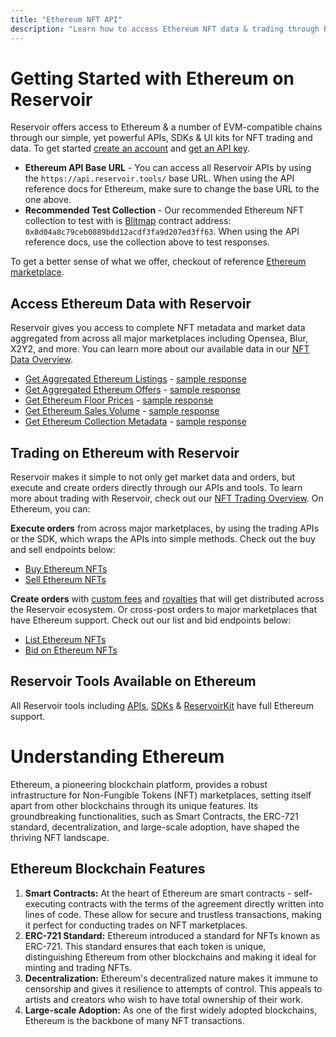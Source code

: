 ```yaml
---
title: "Ethereum NFT API"
description: "Learn how to access Ethereum NFT data & trading through Reservoir's developer tools"
---
```


# Getting Started with Ethereum on Reservoir

Reservoir offers access to Ethereum & a number of EVM-compatible chains through our simple, yet powerful APIs, SDKs & UI kits for NFT trading and data. To get started [create an account](https://dashboard.reservoir.tools/) and [get an API key](/reference/dashboard-sign-up).

* **Ethereum API Base URL** - You can access all Reservoir APIs by using the `https://api.reservoir.tools/` base URL. When using the API reference docs for Ethereum, make sure to change the base URL to the one above.
* **Recommended Test Collection** - Our recommended Ethereum NFT collection to test with is [Blitmap](https://etherscan.io/address/0x8d04a8c79ceb0889bdd12acdf3fa9d207ed3ff63) contract address: `0x8d04a8c79ceb0889bdd12acdf3fa9d207ed3ff63`. When using the API reference docs, use the collection above to test responses.

To get a better sense of what we offer, checkout of reference [Ethereum marketplace](https://marketplace.reservoir.tools/collection/ethereum/0x8d04a8c79ceb0889bdd12acdf3fa9d207ed3ff63).

## Access Ethereum Data with Reservoir

Reservoir gives you access to complete NFT metadata and market data aggregated from across all major marketplaces including Opensea, Blur, X2Y2, and more. You can learn more about our available data in our [NFT Data Overview](/reference/nft-data-overview).

* [Get Aggregated Ethereum Listings](/reference/getordersasksv4) - [sample response](https://api.reservoir.tools/orders/asks/v4?contracts=0x8d04a8c79ceb0889bdd12acdf3fa9d207ed3ff63)
* [Get Aggregated Ethereum Offers](https://api.reservoir.tools/orders/bids/v5?tokenSetId=contract%3A0x8d04a8c79ceb0889bdd12acdf3fa9d207ed3ff63) - [sample response](https://api.reservoir.tools/orders/bids/v5?contracts=0x8d04a8c79ceb0889bdd12acdf3fa9d207ed3ff63)
* [Get Ethereum Floor Prices](/reference/getcollectionsv5) - [sample response](https://api.reservoir.tools/collections/0x63FA29Fec10C997851CCd2466Dad20E51B17C8aF/attributes/explore/v4)
* [Get Ethereum Sales Volume](/reference/getcollectionsdailyvolumesv1) - [sample response](https://api.reservoir.tools/collections/daily-volumes/v1?id=0x63FA29Fec10C997851CCd2466Dad20E51B17C8aF)
* [Get Ethereum Collection Metadata](/reference/gettokensv6) - [sample response](https://api.reservoir.tools/tokens/v6?collection=0x63FA29Fec10C997851CCd2466Dad20E51B17C8aF)

## Trading on Ethereum with Reservoir

Reservoir makes it simple to not only get market data and orders, but execute and create orders directly through our APIs and tools. To learn more about trading with Reservoir, check out our [NFT Trading Overview](/reference/creating-and-filling-orders). On Ethereum, you can:

**Execute orders** from across major marketplaces, by using the trading APIs or the SDK, which wraps the APIs into simple methods. Check out the buy and sell endpoints below:

* [Buy Ethereum NFTs](/reference/postexecutebuyv7)
* [Sell Ethereum NFTs](/reference/postexecutesellv7)

**Create orders** with [custom fees](/docs/custom-fees) and [royalties](/docs/royalties) that will get distributed across the Reservoir ecosystem. Or cross-post orders to major marketplaces that have Ethereum support. Check out our list and bid endpoints below:

* [List Ethereum NFTs](/reference/postexecutelistv5)
* [Bid on Ethereum NFTs](/reference/postexecutebidv5)

## Reservoir Tools Available on Ethereum

All Reservoir tools including [APIs](/reference/overview), [SDKs](/reference/reservoir-sdk-jstsnode) & [ReservoirKit](/reference/reservoirkit) have full Ethereum support.

# Understanding Ethereum

Ethereum, a pioneering blockchain platform, provides a robust infrastructure for Non-Fungible Tokens (NFT) marketplaces, setting itself apart from other blockchains through its unique features. Its groundbreaking functionalities, such as Smart Contracts, the ERC-721 standard, decentralization, and large-scale adoption, have shaped the thriving NFT landscape.

## Ethereum Blockchain Features

1. **Smart Contracts:** At the heart of Ethereum are smart contracts - self-executing contracts with the terms of the agreement directly written into lines of code. These allow for secure and trustless transactions, making it perfect for conducting trades on NFT marketplaces.
2. **ERC-721 Standard:** Ethereum introduced a standard for NFTs known as ERC-721. This standard ensures that each token is unique, distinguishing Ethereum from other blockchains and making it ideal for minting and trading NFTs.
3. **Decentralization:** Ethereum's decentralized nature makes it immune to censorship and gives it resilience to attempts of control. This appeals to artists and creators who wish to have total ownership of their work.
4. **Large-scale Adoption:** As one of the first widely adopted blockchains, Ethereum is the backbone of many NFT transactions.
